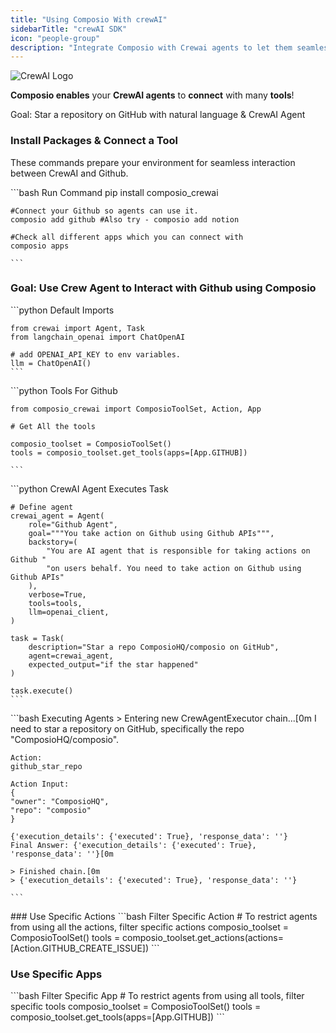 ```yaml
---
title: "Using Composio With crewAI"
sidebarTitle: "crewAI SDK"
icon: "people-group"
description: "Integrate Composio with Crewai agents to let them seamlessly interact with external apps"
---
```


<img src="https://i.imgur.com/jXeNUda.png" alt="CrewAI Logo" />

**Composio enables** your **CrewAI agents** to **connect** with many **tools**!

<Tip>
  Goal: Star a repository on GitHub with natural language & CrewAI Agent
</Tip>

### Install Packages & Connect a Tool

These commands prepare your environment for seamless interaction between CrewAI and Github.

<CodeGroup>
    ```bash Run Command
    pip install composio_crewai

    #Connect your Github so agents can use it.
    composio add github #Also try - composio add notion

    #Check all different apps which you can connect with
    composio apps

    ```

</CodeGroup>

### Goal: Use Crew Agent to Interact with Github using Composio

<Steps>
<Step title="Import Base Packages">

<CodeGroup>
    ```python Default Imports

    from crewai import Agent, Task
    from langchain_openai import ChatOpenAI

    # add OPENAI_API_KEY to env variables.
    llm = ChatOpenAI()
    ```

</CodeGroup>

</Step>

<Step title="Fetch all Tools via Composio">

<CodeGroup>
    ```python Tools For Github

    from composio_crewai import ComposioToolSet, Action, App

    # Get All the tools

    composio_toolset = ComposioToolSet()
    tools = composio_toolset.get_tools(apps=[App.GITHUB])

    ```

</CodeGroup>

</Step>

<Step title="Execute the Agent">

<CodeGroup>
    ```python CrewAI Agent Executes Task

    # Define agent
    crewai_agent = Agent(
        role="Github Agent",
        goal="""You take action on Github using Github APIs""",
        backstory=(
            "You are AI agent that is responsible for taking actions on Github "
            "on users behalf. You need to take action on Github using Github APIs"
        ),
        verbose=True,
        tools=tools,
        llm=openai_client,
    )

    task = Task(
        description="Star a repo ComposioHQ/composio on GitHub",
        agent=crewai_agent,
        expected_output="if the star happened"
    )

    task.execute()
    ```

</CodeGroup>

</Step>

<Step title="Check Response">

<CodeGroup>
    ```bash Executing Agents
    > Entering new CrewAgentExecutor chain...[0m
    I need to star a repository on GitHub, specifically the repo "ComposioHQ/composio".

    Action:
    github_star_repo

    Action Input:
    {
    "owner": "ComposioHQ",
    "repo": "composio"
    }

    {'execution_details': {'executed': True}, 'response_data': ''}
    Final Answer: {'execution_details': {'executed': True}, 'response_data': ''}[0m

    > Finished chain.[0m
    > {'execution_details': {'executed': True}, 'response_data': ''}

    ```

</CodeGroup>

</Step>
</Steps>
### Use Specific Actions
<CodeGroup>
    ```bash Filter Specific Action
    # To restrict agents from using all the actions, filter specific actions
    composio_toolset = ComposioToolSet()
    tools = composio_toolset.get_actions(actions=[Action.GITHUB_CREATE_ISSUE])
    ```
</CodeGroup>

### Use Specific Apps

<CodeGroup>
  ```bash Filter Specific App 
  # To restrict agents from using all tools, filter specific tools 
  composio_toolset = ComposioToolSet() 
  tools = composio_toolset.get_tools(apps=[App.GITHUB]) 
  ```
</CodeGroup>
